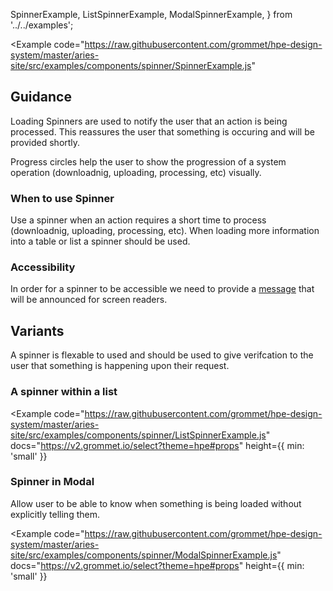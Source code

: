   SpinnerExample,
  ListSpinnerExample,
  ModalSpinnerExample,
} from '../../examples';

<Example
  code="https://raw.githubusercontent.com/grommet/hpe-design-system/master/aries-site/src/examples/components/spinner/SpinnerExample.js"
>
  <SpinnerExample />
</Example>

## Guidance

Loading Spinners are used to notify the user that an action is being processed. 
This reassures the user that something is occuring and will be provided shortly. 

Progress circles help the user to show the progression of a system operation (downloadnig, uploading, processing, etc) visually. 
### When to use Spinner

Use a spinner when an action requires a short time to process (downloadnig, uploading, processing, etc).
When loading more information into a table or list a spinner should be used.

### Accessibility

In order for a spinner to be accessible we need to provide a [message](https://v2.grommet.io/spinner#message) that will be announced for screen readers. 

## Variants

A spinner is flexable to used and should be used to give verifcation to the user that something is happening upon their request. 

### A spinner within a list

<Example
  code="https://raw.githubusercontent.com/grommet/hpe-design-system/master/aries-site/src/examples/components/spinner/ListSpinnerExample.js"
  docs="https://v2.grommet.io/select?theme=hpe#props"
  height={{ min: 'small' }}
>
  <ListSpinnerExample />
</Example>

### Spinner in Modal

Allow user to be able to know when something is being loaded without explicitly telling them.


<Example
  code="https://raw.githubusercontent.com/grommet/hpe-design-system/master/aries-site/src/examples/components/spinner/ModalSpinnerExample.js"
  docs="https://v2.grommet.io/select?theme=hpe#props"
  height={{ min: 'small' }}
>
  <ModalSpinnerExample />
</Example>

